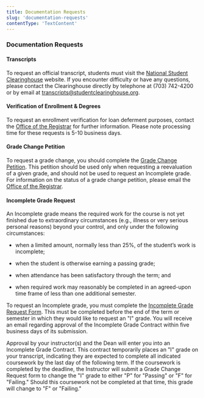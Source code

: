 ```yaml
---
title: Documentation Requests
slug: 'documentation-requests'
contentType: 'TextContent'
---
```


### Documentation Requests

#### Transcripts

To request an official transcript, students must visit the
[National Student Clearinghouse](http://www.studentclearinghouse.org/) website. If you encounter
difficulty or have any questions, please contact the Clearinghouse directly by telephone at (703)
742-4200 or by email at
[transcripts@studentclearinghouse.org](mailto:transcripts@studentclearinghouse.org).

#### Verification of Enrollment & Degrees

To request an enrollment verification for loan deferment purposes, contact the
[Office of the Registrar](mailto:registrar@makeschool.com) for further information. Please note
processing time for these requests is 5-10 business days.

#### Grade Change Petition

To request a grade change, you should complete the
[Grade Change Petition](http://make.sc/grade-change-petition). This petition should be used only
when requesting a reevaluation of a given grade, and should not be used to request an Incomplete
grade. For information on the status of a grade change petition, please email the
[Office of the Registrar](mailto:registrar@makeschool.com).

#### Incomplete Grade Request

An Incomplete grade means the required work for the course is not yet finished due to extraordinary
circumstances (e.g., illness or very serious personal reasons) beyond your control, and only under
the following circumstances:

- when a limited amount, normally less than 25%, of the student’s work is incomplete;

- when the student is otherwise earning a passing grade;

- when attendance has been satisfactory through the term; and

- when required work may reasonably be completed in an agreed-upon time frame of less than one
  additional semester.

To request an Incomplete grade, you must complete the
[Incomplete Grade Request Form](make.sc/incomplete-grade-request-form). This must be completed
before the end of the term or semester in which they would like to request an "I" grade. You will
receive an email regarding approval of the Incomplete Grade Contract within five business days of
its submission.

Approval by your instructor(s) and the Dean will enter you into an Incomplete Grade Contract. This
contract temporarily places an "I" grade on your transcript, indicating they are expected to
complete all indicated coursework by the last day of the following term. If the coursework is
completed by the deadline, the Instructor will submit a Grade Change Request form to change the "I"
grade to either "P" for "Passing" or "F" for "Failing." Should this coursework not be completed at
that time, this grade will change to "F" or "Failing."
